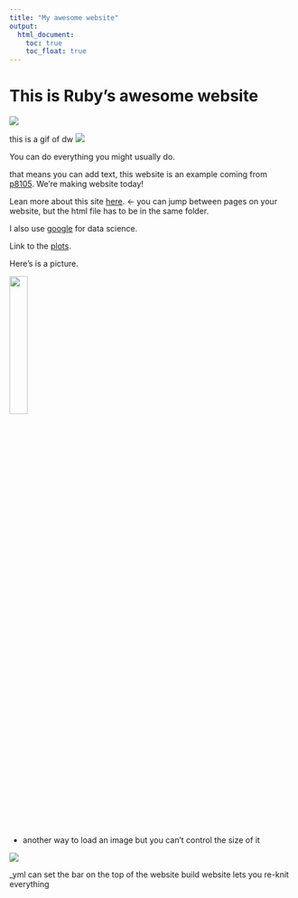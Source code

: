 ```yaml
---
title: "My awesome website"
output: 
  html_document:
    toc: true
    toc_float: true
---
```


# This is Ruby's awesome website

![](https://media.giphy.com/media/drXGoW1iudhKw/giphy.gif)

this is a gif of dw
![](https://media0.giphy.com/media/v1.Y2lkPTc5MGI3NjExeTV5bTJ4Nmp0MTN2ZXEzb2Nmcmlrd3k4dTJnN2lmdnY4Y2doaXhzZCZlcD12MV9pbnRlcm5hbF9naWZfYnlfaWQmY3Q9Zw/nCEhJN5w37AmIoqNpU/giphy.gif)

You can do everything you might usually do. 

that means you can add text, this website is an example coming from [p8105](https://p8105.com/making_websites.html). We're making website today!

Lean more about this site [here](about.html). <- you can jump between pages on your website, but the html file has to be in the same folder. 

I also use [google](https://www.google.com/) for data science. 

Link to the [plots](plots.html).

Here's is a picture. 

<img src="images/IMG_8960.jpg" style="width:25%">

- another way to load an image but you can't control the size of it

![](images/IMG_8960.jpg)
 
 _yml can set the bar on the top of the website
 build website lets you re-knit everything 
